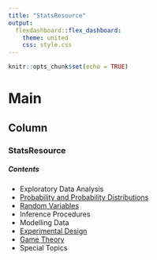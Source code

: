 ```yaml
---
title: "StatsResource"
output: 
  flexdashboard::flex_dashboard:
    theme: united
    css: style.css
---
```


```r
knitr::opts_chunk$set(echo = TRUE)

```

Main
====================================================================

Column {.tabset}
-------------------------------------------------

### StatsResource

<h5> Contents </h5>

* Exploratory Data Analysis
* <a href = "probability.html">Probability and Probability Distributions</a>
* <a href = "probability.html">Random Variables</a>
* Inference Procedures
* Modelling Data
* <a href="experimentaldesign.html">Experimental Design</a>
* <a href = "gametheory.html">Game Theory</a>
* Special Topics